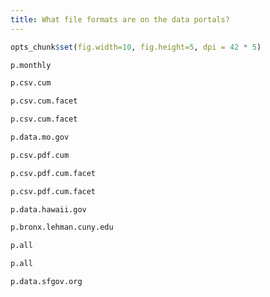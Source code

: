```yaml
---
title: What file formats are on the data portals?
---
```

```r
opts_chunk$set(fig.width=10, fig.height=5, dpi = 42 * 5)
```

```r
p.monthly
```

```r
p.csv.cum
```

```r
p.csv.cum.facet
```

```r
p.csv.cum.facet
```

```r
p.data.mo.gov
```

```r
p.csv.pdf.cum
```

```r
p.csv.pdf.cum.facet
```

```r
p.csv.pdf.cum.facet
```

```r
p.data.hawaii.gov
```

```r
p.bronx.lehman.cuny.edu
```

```r
p.all
```

```r
p.all
```

```r
p.data.sfgov.org
```
